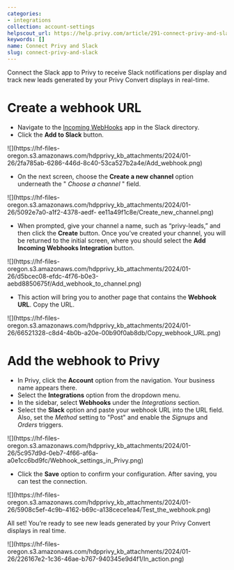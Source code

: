 ```yaml
---
categories:
- integrations
collection: account-settings
helpscout_url: https://help.privy.com/article/291-connect-privy-and-slack
keywords: []
name: Connect Privy and Slack
slug: connect-privy-and-slack
---
```

Connect the Slack app to Privy to receive Slack notifications per display and
track new leads generated by your Privy Convert displays in real-time.

# Create a webhook URL

  * Navigate to the [Incoming WebHooks](https://privy.slack.com/apps/A0F7XDUAZ-incoming-webhooks?next_id=0) app in the Slack directory. 
  * Click the **Add to Slack** button. 

![](https://hf-files-
oregon.s3.amazonaws.com/hdpprivy_kb_attachments/2024/01-26/2fa785ab-6286-446d-8c40-53ca527b2a4e/Add_webhook.png)

  * On the next screen, choose the **Create a new channel** option underneath the " _Choose a channel_ " field. 

![](https://hf-files-
oregon.s3.amazonaws.com/hdpprivy_kb_attachments/2024/01-26/5092e7a0-a1f2-4378-aedf-
ee11a49f1c8e/Create_new_channel.png)

  * When prompted, give your channel a name, such as “privy-leads,” and then click the **Create** button. Once you’ve created your channel, you will be returned to the initial screen, where you should select the **Add Incoming Webhooks Integration** button.

![](https://hf-files-
oregon.s3.amazonaws.com/hdpprivy_kb_attachments/2024/01-26/d5bcec08-efdc-4f76-b0e3-aebd8850675f/Add_webhook_to_channel.png)

  * This action will bring you to another page that contains the **Webhook URL**. Copy the URL. 

![](https://hf-files-
oregon.s3.amazonaws.com/hdpprivy_kb_attachments/2024/01-26/66521328-c8d4-4b0b-a20e-00b90f0ab8db/Copy_webhook_URL.png)

# Add the webhook to Privy

  * In Privy, click the **Account** option from the navigation. Your business name appears there. 
  * Select the **Integrations** option from the dropdown menu. 
  * In the sidebar, select **Webhooks** under the _Integrations_ section. 
  * Select the **Slack** option and paste your webhook URL into the URL field. Also, set the _Method_ setting to "Post" and enable the _Signups_ and _Orders_ triggers. 

![](https://hf-files-
oregon.s3.amazonaws.com/hdpprivy_kb_attachments/2024/01-26/5c957d9d-0eb7-4f66-af6a-a0e1cc6bd9fc/Webhook_settings_in_Privy.png)

  * Click the **Save** option to confirm your configuration. After saving, you can test the connection. 

![](https://hf-files-
oregon.s3.amazonaws.com/hdpprivy_kb_attachments/2024/01-26/5908c5ef-4c9b-4162-b69c-a138cece1ea4/Test_the_webhook.png)

All set! You’re ready to see new leads generated by your Privy Convert
displays in real time.

![](https://hf-files-
oregon.s3.amazonaws.com/hdpprivy_kb_attachments/2024/01-26/226167e2-1c36-46ae-b767-940345e9d4f1/In_action.png)

